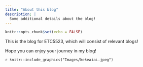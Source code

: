 ```yaml
---
title: "About this blog"
description: |
  Some additional details about the blog!
---
```


```r
knitr::opts_chunk$set(echo = FALSE)
```

This is the blog for ETC5523, which will consist of relevant blogs! 

Hope you can enjoy your journey in my blog!

`r knitr::include_graphics("Images/kekeaiai.jpeg")`